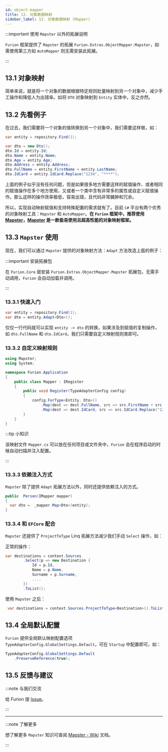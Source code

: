 ```yaml
---
id: object-mapper
title: 13. 对象数据映射
sidebar_label: 13. 对象数据映射 (Mapper)
---
```


:::important 使用 `Mapster` 以外的拓展说明

`Furion` 框架提供了 `Mapster` 的拓展 `Furion.Extras.ObjectMapper.Mapster`，如需使用第三方如 `AutoMapper` 则无需安装此拓展。

:::

## 13.1 对象映射

简单来说，就是将一个对象的数据根据特定规则批量映射到另一个对象中，减少手工操作和降低人为出错率。如将 `DTO` 对象映射到 `Entity` 实体中，反之亦然。

## 13.2 先看例子

在过去，我们需要将一个对象的值转换到另一个对象中，我们需要这样做，如：

```cs showLineNumbers
var entity = repository.Find(1);

var dto = new Dto();
dto.Id = entity.Id;
dto.Name = entity.Name;
dto.Age = entity.Age;
dto.Address = entity.Address;
dto.FullName = entity.FirstName + entity.LastName;
dto.IdCard = entity.IdCard.Replace("1234", "****");
```

上面的例子似乎没有任何问题，但是如果很多地方需要这样的赋值操作、或者相同的赋值操作在多个地方使用，又或者一个类中含有非常多的属性或自定义赋值操作。那么这样的操作效率极低，容易出错，且代码非常臃肿和冗余。

所以，实现自动映射赋值和支持特殊配置的需求就有了。目前 `C#` 平台有两个优秀的对象映射工具：`Mapster` 和 `AutoMapper`。**在 `Furion` 框架中，推荐使用 [Mapster](https://github.com/MapsterMapper/Mapster)，[Mapster](https://github.com/MapsterMapper/Mapster) 是一款极易使用且超高性能的对象映射框架。**

## 13.3 `Mapster` 使用

现在，我们可以通过 `Mapster` 提供的对象映射方法：`Adapt` 方法改造上面的例子：

:::important 安装拓展包

在 `Furion.Core` 层安装 `Furion.Extras.ObjectMapper.Mapster` 拓展包，无需手动调用，`Furion` 会自动加载并调用。

:::

### 13.3.1 快速入门

```cs showLineNumbers
var entity = repository.Find(1);
var dto = entity.Adapt<Dto>();
```

仅仅一行代码就可以实现 `entity -> dto` 的转换，如果涉及到赋值的复制操作，如 `dto.FullName` 和 `dto.IdCard`，我们只需要自定义映射规则类即可。

### 13.3.2 自定义映射规则

```cs showLineNumbers  {1,6,10-12}
using Mapster;
using System;

namespace Furion.Application
{
    public class Mapper : IRegister
    {
        public void Register(TypeAdapterConfig config)
        {
            config.ForType<Entity, Dto>()
                .Map(dest => dest.FullName, src => src.FirstName + src.LastName)
                .Map(dest => dest.IdCard, src => src.IdCard.Replace("1234", "****"));
        }
    }
}
```

:::tip 小知识

该映射文件 `Mapper.cs` 可以放在任何项目或文件夹中，`Furion` 会在程序启动的时候自动扫描并注入配置。

:::

### 13.3.3 依赖注入方式

`Mapster` 除了提供 `Adapt` 拓展方法以外，同时还提供依赖注入的方式。

```cs showLineNumbers
public  Person(IMapper mapper)
{
  var dto =  _mapper.Map<Dto>(entity);
}
```

### 13.3.4 和 `EFCore` 配合

`Mapster` 还提供了 `ProjectToType` Linq 拓展方法减少我们手动 `Select` 操作，如：

正常的操作：

```cs showLineNumbers
var destinations = context.Sources
        .Select(p => new Destination {
            Id = p.Id,
            Name = p.Name,
            Surname = p.Surname,
            ....
        })
        .ToList();
```

使用 `Mapster` 之后：

```cs showLineNumbers
 var destinations = context.Sources.ProjectToType<Destination>().ToList();
```

## 13.4 全局默认配置

`Furion` 提供全局默认映射配置选项 `TypeAdapterConfig.GlobalSettings.Default`，可在 `Startup` 中配置即可，如：

```cs showLineNumbers
TypeAdapterConfig.GlobalSettings.Default
    .PreserveReference(true);
```

## 13.5 反馈与建议

:::note 与我们交流

给 Furion 提 [Issue](https://gitee.com/dotnetchina/Furion/issues/new?issue)。

:::

---

:::note 了解更多

想了解更多 `Mapster` 知识可查阅 [Mapster - Wiki](https://github.com/MapsterMapper/Mapster/wiki) 文档。

:::
